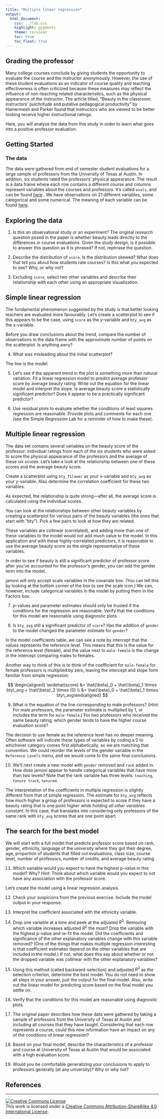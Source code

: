 ```yaml
---
title: "Multiple linear regression"
output:
  html_document:
    css: ../lab.css
    highlight: pygments
    theme: cerulean
    toc: true
    toc_float: true
---
```


## Grading the professor

Many college courses conclude by giving students the opportunity to evaluate the course and the instructor anonymously.
However, the use of these student evaluations as an indicator of course quality and teaching effectiveness is often criticized because these measures may reflect the influence of non-teaching related characteristics, such as the physical appearance of the instructor.
The article titled, "Beauty in the classroom: instructors' pulchritude and putative pedagogical productivity" by Hamermesh and Parker found that instructors who are viewed to be better looking receive higher instructional ratings.

Here, you will analyze the data from this study in order to learn what goes into a positive professor evaluation.

## Getting Started

### The data

The data were gathered from end of semester student evaluations for a large sample of professors from the University of Texas at Austin.
In addition, six students rated the professors' physical appearance.
The result is a data frame where each row contains a different course and columns represent variables about the courses and professors.
It's called `evals`, and can be found [here](/more/evals.csv) . We have observations on 21 different variables, some categorical and some numerical. The meaning of each variable can be found [here](https://www.openintro.org/data/index.php?data=evals).


## Exploring the data

1.  Is this an observational study or an experiment?
    The original research question posed in the paper is whether beauty leads directly to the differences in course evaluations.
    Given the study design, is it possible to answer this question as it is phrased?
    If not, rephrase the question.

2.  Describe the distribution of `score`.
    Is the distribution skewed?
    What does that tell you about how students rate courses?
    Is this what you expected to see?
    Why, or why not?

3.  Excluding `score`, select two other variables and describe their relationship with each other using an appropriate visualization.

## Simple linear regression

The fundamental phenomenon suggested by the study is that better looking teachers are evaluated more favourably.
Let's create a scatterplot to see if this appears to be the case, using `score` as the y-variable and `bty_avg` as the x-variable. 

Before you draw conclusions about the trend, compare the number of observations in the data frame with the approximate number of points on the scatterplot.
Is anything awry?

4.  What was misleading about the initial scatterplot?

The line is the model. 

<!--The shaded gray area around the line tells you about the variability you might expect in your predictions. To turn that off, uncheck the `Show confidence interval` box in the `Add regression line`.-->

5.  Let's see if the apparent trend in the plot is something more than natural variation. Fit a linear regression model to predict average professor score by average beauty rating. Write out the equation for the linear model and interpret the slope. Is average beauty score a statistically significant predictor? Does it appear to be a practically significant predictor?

6.  Use residual plots to evaluate whether the conditions of least squares regression are reasonable. Provide plots and comments for each one (see the Simple Regression Lab for a reminder of how to make these).

## Multiple linear regression

The data set contains several variables on the beauty score of the professor: individual ratings from each of the six students who were asked to score the physical appearance of the professors and the average of these six scores.
Let's take a look at the relationship between one of these scores and the average beauty score.

Create a scatterplot using `bty_f1lower` as your x-variable and `bty_avg` as your y-variable. Also determine the correlation coefficient for these two variables.

As expected, the relationship is quite strong---after all, the average score is calculated using the individual scores.

You can look at the relationships between other beauty variables by creating a scatterplot for various pairs of the beauty variables (the ones that start with "bty"). Pick a few pairs to look at how they are related.

These variables are collinear (correlated), and adding more than one of these variables to the model would not add much value to the model.
In this application and with these highly-correlated predictors, it is reasonable to use the average beauty score as the single representative of these variables.

In order to see if beauty is still a significant predictor of professor score after you've accounted for the professor's gender, you can add the gender term into the model.


jamovi will only accept scale variables in the covariate box. (You can  tell this by looking at the bottom corner of the box to see the scale icon.) We can, however, include categorical variables in the model by putting them in the Factors box.

7.  p-values and parameter estimates should only be trusted if the conditions for the regression are reasonable.
    Verify that the conditions for this model are reasonable using diagnostic plots.

8.  Is `bty_avg` still a significant predictor of `score`?
    Has the addition of `gender` to the model changed the parameter estimate for `gender`?

In the model coefficients table, we can see a note by intercept that the values represents the reference level. This means that this is the value for the reference level (female), and the value next to `male-female` is the change in the intercept comparing males to females. 

Another way to think of this is to think of the coefficient for `male-female` for female professors is multiplied by zero, leaving the intercept and slope form familiar from simple regression:

$$
  \begin{aligned}
\widehat{score} &= \hat{\beta}_0 + \hat{\beta}_1 \times bty\_avg + \hat{\beta}_2 \times (0) \\
&= \hat{\beta}_0 + \hat{\beta}_1 \times bty\_avg\end{aligned}
$$

9.  What is the equation of the line corresponding to male professors? (*Hint:* For male professors, the parameter estimate is multiplied by 1, or includes the term for `male-female`.) For two professors who received the same beauty rating, which gender tends to have the higher course evaluation score?

The decision to use female as the reference level has no deeper meaning. Often software will indicate these types of variables by coding a $0$ to whichever category comes first alphabetically, so we are matching that convention. We could reorder the levels of the gender variable in the `Reference Levels` menu, and we would come to the same final conclusions.

10. We'll next create a new model with `gender` removed and `rank` added in. How does jamovi appear to handle categorical variables that have more than two levels? Note that the rank variable has three levels: `teaching`, `tenure track`, `tenured`.

The interpretation of the coefficients in multiple regression is slightly different from that of simple regression.
The estimate for `bty_avg` reflects how much higher a group of professors is expected to score if they have a beauty rating that is one point higher *while holding all other variables constant*.
In this case, that translates into considering only professors of the same rank with `bty_avg` scores that are one point apart.

## The search for the best model

We will start with a full model that predicts professor score based on rank, gender, ethnicity, language of the university where they got their degree, age, proportion of students that filled out evaluations, class size, course level, number of professors, number of credits, and average beauty rating.

11. Which variable would you expect to have the highest p-value in this model? Why? *Hint:* Think about which variable would you expect to not have any association with the professor score.

Let's create the model using a linear regression analysis.

12. Check your suspicions from the previous exercise.
    Include the model output in your response.

13. Interpret the coefficient associated with the ethnicity variable.

14. Drop one variable at a time and peek at the adjusted $R^2$.
    Removing which variable increases adjusted $R^2$ the most?
    Drop the variable with the highest p-value and re-fit the model.
    Did the coefficients and significance of the other explanatory variables change with this variable removed?
    (One of the things that makes multiple regression interesting is that coefficient estimates depend on the other variables that are included in the model.) If not, what does this say about whether or not the dropped variable was collinear with the other explanatory variables?

15. Using this method (called backward-selection) and adjusted $R^2$ as the selection criterion, determine the best model.
    You do not need to show all steps in your answer, just the output for the final model.
    Also, write out the linear model for predicting score based on the final model you settle on.

16. Verify that the conditions for this model are reasonable using diagnostic plots.

17. The original paper describes how these data were gathered by taking a sample of professors from the University of Texas at Austin and including all courses that they have taught.
    Considering that each row represents a course, could this new information have an impact on any of the conditions of linear regression?

18. Based on your final model, describe the characteristics of a professor and course at University of Texas at Austin that would be associated with a high evaluation score.

19. Would you be comfortable generalizing your conclusions to apply to professors generally (at any university)?
    Why or why not?

## References

------------------------------------------------------------------------

<a rel="license" href="http://creativecommons.org/licenses/by-sa/4.0/">![Creative Commons License](https://i.creativecommons.org/l/by-sa/4.0/88x31.png){style="border-width:0"}</a><br />This work is licensed under a <a rel="license" href="http://creativecommons.org/licenses/by-sa/4.0/">Creative Commons Attribution-ShareAlike 4.0 International License</a>.
